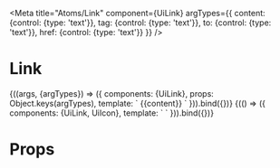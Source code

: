 
<Meta
  title="Atoms/Link"
  component={UiLink}
  argTypes={{
    content: {control: {type: 'text'}},
    tag: {control: {type: 'text'}},
    to: {control: {type: 'text'}},
    href: {control: {type: 'text'}}
  }}
/>

# Link

<Canvas>
  <Story
    name="Common"
    args={{
      content: 'Next',
      tag: '',
      to: '',
      href: 'https://infermedica.com/'
    }}
  >
    {((args, {argTypes}) => ({
      components: {UiLink},
      props: Object.keys(argTypes),
      template: `<UiLink
        :tag="tag"
        :to="to"
        :href="href"
      >
        {{content}}
      </UiLink>`
    })).bind({})}
  </Story>
</Canvas>

<Canvas>
  <Story
    name="Link with component"
  >
    {(() => ({
      components: {UiLink, UiIcon},
      template: `<UiLink
        href="https://infermedica.com/"
        target="_blank"
      >
        <UiIcon icon="search" />
      </UiLink>`
    })).bind({})}
  </Story>
</Canvas>

# Props

<Props of={UiLink} />
